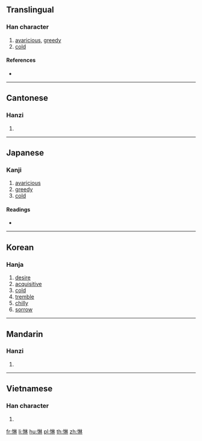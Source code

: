 {{character info/new}}
==Translingual==

===Han character===
{{Han char|rn=61|rad=心|as=08|sn=11|four=94090|canj=PDD|ids=⿰忄林}}

# [[avaricious]], [[greedy]]
# [[cold]]

====References====
* {{Han ref|kx=0390.300|dkj=10785|dj=0724.260|hdz=42314.010|uh=60CF|ud=24783|bh=D559|bd=54617}}

----

==Cantonese==

===Hanzi===
{{yue-hanzi|jyut=[[laam4]]|y=laam4}}

# {{defn|lang=yue|sort=心08}}

----

==Japanese==

===Kanji===
{{ja-kanji|grade=|rs=心08}}

# [[avaricious]]
# [[greedy]]
# [[cold]]

====Readings====
* {{ja-readings|on=[[らん]] (ran), [[りん]] (rin)|kun=[[むさぼる]] (musaboru)}}

----

==Korean==

===Hanja===
{{ko-hanja|hangeul=[[람]]>[[남]]|eumhun=|rv=ram>nam|mr=ram>nam|y=lam>nam}}

# [[desire]]
# [[acquisitive]]
# [[cold]]
# [[tremble]]
# [[chilly]]
# [[sorrow]]

----

==Mandarin==

===Hanzi===
{{cmn-hanzi|pin=[[lán]] ([[lan2]]), [[lín]] ([[lin2]])|wg=lan<sup>2</sup>, lin<sup>2</sup>}}

# {{defn|lang=cmn|sort=心08}}

----

==Vietnamese==

===Han character===
{{vi-readings|rs=心08|hanviet=lầm}}

# {{defn|lang=vi|sort=心08}}

[[fr:惏]]
[[li:惏]]
[[hu:惏]]
[[pl:惏]]
[[th:惏]]
[[zh:惏]]